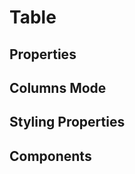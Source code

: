 
# Table

<Table/>

## Properties

<Rows/>
<HeadRows/>
<Headings/>
<FootRows/>
<Footings/>

## Columns Mode

<Columns/>

## Styling Properties

<ClassName/>
<Lined/>
<Celled/>
<Shaded/>
<Striped/>
<Wide/>
<Size/>
<Compressed/>
<Expanded/>
<Color/>
<Border/>
<Radius/>
<Shadow/>

## Components

<Row/>
<HeadRow/>
<FootRow/>
